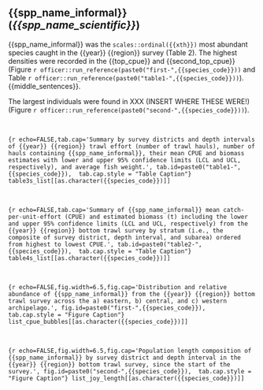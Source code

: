 ## {{spp_name_informal}} (*{{spp_name_scientific}}*)

{{spp_name_informal}} was the `scales::ordinal({{xth}})` most abundant species caught in the {{year}} {{region}} survey (Table 2). The highest densities were recorded in the {{top_cpue}} and {{second_top_cpue}} (Figure `r officer::run_reference(paste0("first-",{{species_code}}))` and  Table `r officer::run_reference(paste0("table1-",{{species_code}}))`).  {{middle_sentences}}. 

The largest individuals were found in XXX (INSERT WHERE THESE WERE!) (Figure `r officer::run_reference(paste0("second-",{{species_code}}))`).

<br />

```{r echo=FALSE,tab.cap='Summary by survey districts and depth intervals of {{year}} {{region}} trawl effort (number of trawl hauls), number of hauls containing {{spp_name_informal}}, their mean CPUE and biomass estimates with lower and upper 95% confidence limits (LCL and UCL, respectively), and average fish weight.', tab.id=paste0("table1-",{{species_code}}),  tab.cap.style = "Table Caption"}
table3s_list[[as.character({{species_code}})]]
```

<br />

```{r echo=FALSE,tab.cap='Summary of {{spp_name_informal}} mean catch-per-unit-effort (CPUE) and estimated biomass (t) including the lower and upper 95% confidence limits (LCL and UCL, respectively) from the {{year}} {{region}} bottom trawl survey by stratum (i.e., the composite of survey district, depth interval, and subarea) ordered from highest to lowest CPUE.', tab.id=paste0("table2-",{{species_code}}),  tab.cap.style = "Table Caption"}
table4s_list[[as.character({{species_code}})]]
```

<br />

```{r echo=FALSE,fig.width=6.5,fig.cap='Distribution and relative abundance of {{spp_name_informal}} from the {{year}} {{region}} bottom trawl survey across the a) eastern, b) central, and c) western archipelago.', fig.id=paste0("first-",{{species_code}}),  tab.cap.style = "Figure Caption"}
list_cpue_bubbles[[as.character({{species_code}})]]
```

<br />

```{r echo=FALSE,fig.width=6.5,fig.cap='Population length composition of {{spp_name_informal}} by survey district and depth interval in the {{year}} {{region}} bottom trawl survey, since the start of the survey.', fig.id=paste0("second-",{{species_code}}),  tab.cap.style = "Figure Caption"}
list_joy_length[[as.character({{species_code}})]]
```


